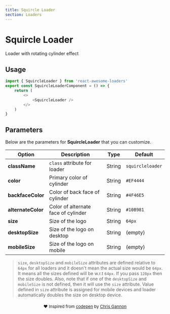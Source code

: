 ```yaml
---
title: Squircle Loader
section: Loaders
---
```



# Squircle Loader
Loader with rotating cylinder effect 

## Usage
<Loader name="SquircleLoader" />

```js highlight={1,5}
import { SquircleLoader } from 'react-awesome-loaders'
export const SquircleLoaderComponent = () => {
    return (
        <>
            <SquircleLoader />
        </>
    )
}
```

## Parameters
Below are the parameters for **SquircleLoader** that you can customize.  

| Option             | Description                         | Type   | Default          |
| ------------------ | ----------------------------------- | ------ | ---------------- |
| **className**      | `class` attribute for loader        | String | `squircleloader` |
| **color**          | Primary color of cylinder           | String | `#EF4444`        |
| **backfaceColor**  | Color of back face of cylinder      | String | `#4F46E5`        |
| **alternateColor** | Color of alternate face of cylinder | String | `#10B981`        |
| **size**           | Size of the logo                    | String | `64px`           |
| **desktopSize**    | Size of the logo on desktop         | String | (empty)          |
| **mobileSize**     | Size of the logo on mobile          | String | (empty)          |

> `size`, `desktopSize` and `mobileSize` attributes are defined relative to `64px` for all loaders and it doesn't mean the actual size would be `64px`. It means all the sizes defined will be w.r.t `64px`. If you pass `128px` then the size doubles. Also, note that if one of the `desktopSize` and `mobileSize` is not defined, then it will use the `size` attribute. Value defined in `size` attribute is assigned for mobile devices and loader automatically doubles the size on desktop device.

<p align="center" style="font-size:13px;margin-top:20px;">❤️ Inspired from <a href="https://codepen.io/chrisgannon/pen/YzqgRvG">codepen</a> by <a href="https://codepen.io/chrisgannon">Chris Gannon</a></p>